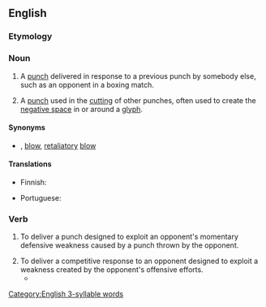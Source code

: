 ==English==

===Etymology===
{{prefix|en|counter|punch}}

===Noun===
{{en-noun|es}}

# A [[punch]] delivered in response to a previous punch by somebody else, such as an opponent in a boxing match.
# {{lb|en|printing|historical}} A [[punch]] used in the [[cut]]ting of other punches, often used to create the [[negative space]] in or around a [[glyph]].

====Synonyms====
* {{sense|punch in response to opponent's punch}} {{l|en|counterblow}}, {{l|en|return}} [[blow]], [[retaliatory]] [[blow]]

====Translations====
{{trans-top|punch delivered in response to a previous punch by somebody else}}
* Finnish: {{t+|fi|vastaisku}}
{{trans-mid}}
* Portuguese: {{t|pt|contragolpe|m}}
{{trans-bottom}}

===Verb===
{{en-verb|es}}

# {{lb|en|boxing}} To deliver a punch designed to exploit an opponent's momentary defensive weakness caused by a punch thrown by the opponent.
# To deliver a competitive response to an opponent designed to exploit a weakness created by the opponent's offensive efforts.
#* {{quote-journal|lang=en|date=January 25, 2009|author=Christopher Clarey|title=Top-Seeded Jankovic Falls Without a Fight|work=New York Times|url=http://www.nytimes.com/2009/01/25/sports/othersports/25tennis.html|passage=She stands just a little over 5-foot-6, but her two-handed ground strokes off both wings, inspired by the four-time Australian Open champion Monica Seles, allow her to create sharp angles and '''counterpunching''' power.}}

[[Category:English 3-syllable words]]